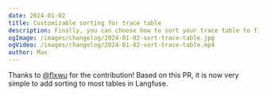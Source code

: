 ```yaml
---
date: 2024-01-02
title: Customizable sorting for trace table
description: Finally, you can choose how to sort your trace table to find the slowest, fastest, or oldest traces with ease.
ogImage: /images/changelog/2024-01-02-sort-trace-table.jpg
ogVideo: /images/changelog/2024-01-02-sort-trace-table.mp4
author: Max
---
```



<ChangelogHeader />

Thanks to [@flxwu](https://github.com/flxwu) for the contribution! Based on this PR, it is now very simple to add sorting to most tables in Langfuse.
